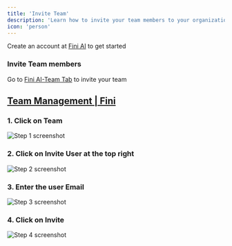 ```yaml
---
title: 'Invite Team'
description: 'Learn how to invite your team members to your organization account'
icon: 'person'
---
```


<Tip>Create an account at [Fini AI](https://app.usefini.com) to get started</Tip>


### Invite Team members

<Note>Go to [Fini AI-Team Tab](https://app.usefini.com/dashboard/team) to invite your team</Note>


## [Team Management | Fini](https://demo.usefini.com/dashboard/team)


### 1. Click on Team
![Step 1 screenshot](https://images.tango.us/workflows/69c39c8f-4fd0-4dcd-b6f6-f9eee9d694b3/steps/3a8383ee-0604-4754-922e-e9c68b2df640/d6036a6a-6379-4fc1-b9bd-a7dff59a553a.png?crop=focalpoint&fit=crop&fp-x=0.1119&fp-y=0.4254&fp-z=1.9907&w=1200&mark-x=26&mark-y=353&m64=aHR0cHM6Ly9pbWFnZXMudGFuZ28udXMvc3RhdGljL2JsYW5rLnBuZz9tYXNrPWNvcm5lcnMmYm9yZGVyPTYlMkNGRjc0NDImdz00ODMmaD0xMDAmZml0PWNyb3AmY29ybmVyLXJhZGl1cz0xMA%3D%3D)

### 2. Click on Invite User at the top right
![Step 2 screenshot](https://images.tango.us/workflows/69c39c8f-4fd0-4dcd-b6f6-f9eee9d694b3/steps/f01425e9-a761-4411-b1b9-4765de7810c3/e507e227-8a21-4133-8ab5-64bc05292390.png?crop=focalpoint&fit=crop&fp-x=0.9487&fp-y=0.0627&fp-z=2.8810&w=1200&mark-x=882&mark-y=91&m64=aHR0cHM6Ly9pbWFnZXMudGFuZ28udXMvc3RhdGljL2JsYW5rLnBuZz9tYXNrPWNvcm5lcnMmYm9yZGVyPTYlMkNGRjc0NDImdz0yODEmaD0xMDkmZml0PWNyb3AmY29ybmVyLXJhZGl1cz0xMA%3D%3D)

### 3. Enter the user Email
![Step 3 screenshot](https://images.tango.us/workflows/69c39c8f-4fd0-4dcd-b6f6-f9eee9d694b3/steps/5fc34870-7396-43d3-8fdf-251cf334a09b/25105800-7134-49c7-9656-58d67dee6e3f.png?crop=focalpoint&fit=crop&fp-x=0.4998&fp-y=0.4779&fp-z=1.3607&w=1200&mark-x=217&mark-y=371&m64=aHR0cHM6Ly9pbWFnZXMudGFuZ28udXMvc3RhdGljL2JsYW5rLnBuZz9tYXNrPWNvcm5lcnMmYm9yZGVyPTYlMkNGRjc0NDImdz03NjYmaD02NCZmaXQ9Y3JvcCZjb3JuZXItcmFkaXVzPTEw)

### 4. Click on Invite
![Step 4 screenshot](https://images.tango.us/workflows/69c39c8f-4fd0-4dcd-b6f6-f9eee9d694b3/steps/1e3fa3ab-e581-4d8b-8853-600d51229b68/5c469703-ecce-4dc2-99fa-d9c065e6609a.png?crop=focalpoint&fit=crop&fp-x=0.7070&fp-y=0.6877&fp-z=2.9550&w=1200&mark-x=503&mark-y=341&m64=aHR0cHM6Ly9pbWFnZXMudGFuZ28udXMvc3RhdGljL2JsYW5rLnBuZz9tYXNrPWNvcm5lcnMmYm9yZGVyPTYlMkNGRjc0NDImdz0xOTUmaD0xMjQmZml0PWNyb3AmY29ybmVyLXJhZGl1cz0xMA%3D%3D)

<br/>

